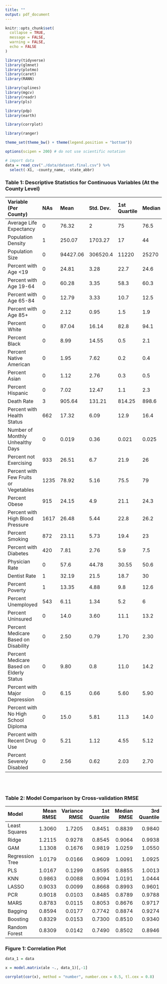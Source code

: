```yaml
---
title: ""
output: pdf_document
---
```


```r
knitr::opts_chunk$set(
  collapse = TRUE,
  message = FALSE,
  warning = FALSE,
  echo = FALSE
)

library(tidyverse)
library(glmnet)
library(plotmo)
library(caret)
library(RANN)

library(splines)
library(mgcv)
library(readr)
library(pls)

library(pdp)
library(earth)

library(corrplot)

library(ranger)

theme_set(theme_bw() + theme(legend.position = "bottom"))

options(scipen = 200) # do not use scientific notation

```

```r
# import data
data = read_csv("./data/dataset.final.csv") %>% 
  select(-X1, -county_name, -state_abbr)
```

### Table 1: Descriptive Statistics for Continuous Variables (At the County Level)

|Variable (Per County)                    |NAs  |Mean     |Std. Dev. |1st Quartile |Median |3rd Quartile |
|:----------------------------------------|:----|:--------|:---------|:------------|:------|:------------|
|Average Life Expectancy                  |0    |76.32    |2         |75           |76.5   |77.7         |
|Population Density                       |1    |250.07   |1703.27   |17           |44     |109.75       |
|Population Size                          |0    |94427.06 |306520.4  |11220        |25270  |64111        |
|Percent with Age <19                     |0    |24.81    |3.28      |22.7         |24.6   |26.4         |
|Percent with Age 19-64                   |0    |60.28    |3.35      |58.3         |60.3   |62.3         |
|Percent with Age 65-84                   |0    |12.79    |3.33      |10.7         |12.5   |14.7         |
|Percent with Age 85+                     |0    |2.12     |0.95      |1.5          |1.9    |2.6          |
|Percent White                            |0    |87.04    |16.14     |82.8         |94.1   |97.6         |
|Percent Black                            |0    |8.99     |14.55     |0.5          |2.1    |10.3         |
|Percent Native American                  |0    |1.95     |7.62      |0.2          |0.4    |0.9          |
|Percent Asian                            |0    |1.12     |2.76      |0.3          |0.5    |1            |
|Percent Hispanic                         |0    |7.02     |12.47     |1.1          |2.3    |6.3          |
|Death Rate                               |3    |905.64   |131.21    |814.25       |898.6  |989.8        |
|Percent with Health Status               |662  |17.32    |6.09      |12.9         |16.4   |20.9         |
|Number of Monthly Unhealthy Days         |0    |0.019    |0.36      |0.021        |0.025  |0.03         |
|Percent not Exercising                   |933  |26.51    |6.7       |21.9         |26     |30.8         |
|Percent with Few Fruits or Vegetables    |1235 |78.92    |5.16      |75.5         |79     |82.4         |
|Percent Obese                            |915  |24.15    |4.9       |21.1         |24.3   |27.2         |
|Percent with High Blood Pressure         |1617 |26.48    |5.44      |22.8         |26.2   |29.9         |
|Percent Smoking                          |872  |23.11    |5.73      |19.4         |23     |26.7         |
|Percent with Diabetes                    |420  |7.81     |2.76      |5.9          |7.5    |9.45         |
|Physician Rate                           |0    |57.6     |44.78     |30.55        |50.6   |74.7         |
|Dentist Rate                             |1    |32.19    |21.5      |18.7         |30     |43.3         |
|Percent Poverty                          |1    |13.35    |4.88      |9.8          |12.6   |16.2         |
|Percent Unemployed                       |543  |6.11     |1.34      |5.2          |6      |6.8          |
|Percent Uninsured                        |0    |14.0     |3.60      |11.1         |13.2   |17.0         |
|Percent Medicare Based on Disability     |0    |2.50     |0.79      |1.70         |2.30   |3.10         |
|Percent Medicare Based on Elderly Status |0    |9.80     |0.8       |11.0         |14.2   |17.1         |
|Percent with Major Depression            |0    |6.15     |0.66      |5.60         |5.90   |6.50         |
|Percent with No High School Diploma      |0    |15.0     |5.81      |11.3         |14.0   |19.2         |
|Percent with Recent Drug Use             |0    |5.21     |1.12      |4.55         |5.12   |5.73         |
|Percent Severely Disabled                |0    |2.56     |0.62      |2.03         |2.70   |3.46         |

</br>
</br>

### Table 2: Model Comparison by Cross-validation RMSE

|Model           | Mean RMSE| Variance RMSE|  1st Quantile| Median RMSE|  3rd Quantile|
|:---------------|---------:|-------------:|-------------:|-----------:|-------------:|
|Least Squares   |    1.3060|        1.7205|        0.8451|      0.8839|        0.9840|
|Ridge           |    1.2115|        0.9278|        0.8545|      0.9064|        0.9938|
|GAM             |    1.1308|        0.1676|        0.9819|      1.0259|        1.0550|
|Regression Tree |    1.0179|        0.0166|        0.9609|      1.0091|        1.0925|
|PLS             |    1.0167|        0.1299|        0.8595|      0.8855|        1.0013|
|KNN             |    0.9863|        0.0088|        0.9094|      1.0191|        1.0444|
|LASSO           |    0.9033|        0.0099|        0.8668|      0.8993|        0.9601|
|PCR             |    0.9018|        0.0103|        0.8485|      0.8789|        0.9788|
|MARS            |    0.8783|        0.0115|        0.8053|      0.8676|        0.9717|
|Bagging         |    0.8594|        0.0177|        0.7742|      0.8874|        0.9274|
|Boosting        |    0.8329|        0.0153|        0.7300|      0.8510|        0.9340|
|Random Forest   |    0.8309|        0.0142|        0.7490|      0.8502|        0.8946|


### Figure 1: Correlation Plot

```r
data_1 = data

x = model.matrix(ale ~., data_1)[,-1]

corrplot(cor(x), method = "number", number.cex = 0.5, tl.cex = 0.8)
```